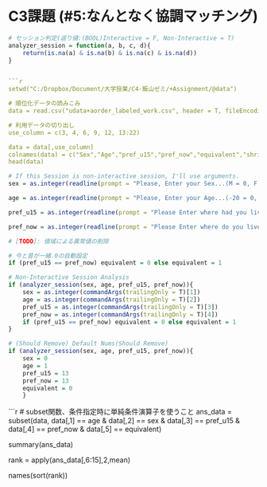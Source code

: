 # C3課題 (#5:なんとなく協調マッチング)

```{r Utility}
# セッション判定(返り値:(BOOL)Interactive = F, Non-Interactive = T)
analyzer_session = function(a, b, c, d){	
	return(is.na(a) & is.na(b) & is.na(c) & is.na(d))
}


```{r Read_Data}
setwd("C:/Dropbox/Document/大学授業/C4-飯山ゼミ/+Assignment/@data")

# 順位化データの読みこみ
data = read.csv("udata+aorder_labeled_work.csv", header = T, fileEncoding = 'shift-jis')

# 利用データの切り出し
use_column = c(3, 4, 6, 9, 12, 13:22)

data = data[,use_column]
colnames(data) = c("Sex","Age","pref_u15","pref_now","equivalent","shrimp","conger_eel","tuna","squid","sea_urchin","salmon_roe","egg","fatty flesh","tuna_roll","cucumber")
head(data)

```

```{r interacrive_session}
# If this Session is non-interactive session, I'll use arguments.
sex = as.integer(readline(prompt = "Please, Enter your Sex...(M = 0, F = 1)> "))

age = as.integer(readline(prompt = "Please, Enter your Age...(-20 = 0, 20- = 1, 30- = 2, 40- = 3, 50- = 4, 60- = 5)> "))

pref_u15 = as.integer(readline(prompt = "Please Enter where had you lived in? (Answer in Pref Number)> "))

pref_now = as.integer(readline(prompt = "Please Enter where do you live in? (Answer in Pref Number)> "))

# [TODO]: 値域による異常値の削除

# 今と昔が一緒.0の自動設定
if (pref_u15 == pref_now) equivalent = 0 else equivalent = 1

# Non-Interactive Session Analysis
if (analyzer_session(sex, age, pref_u15, pref_now)){
	sex = as.integer(commandArgs(trailingOnly = T)[1])
	age = as.integer(commandArgs(trailingOnly = T)[2])
	pref_u15 = as.integer(commandArgs(trailingOnly = T)[3])
	pref_now = as.integer(commandArgs(trailingOnly = T)[4])
	if (pref_u15 == pref_now) equivalent = 0 else equivalent = 1
}

# (Should Remove) Default Nums(Should Remove)
if (analyzer_session(sex, age, pref_u15, pref_now)){
	sex = 0
	age = 1
	pref_u15 = 13
	pref_now = 13
	equivalent = 0
	}

```

```{r harmony_Filtering}
# subset関数、条件指定時に単純条件演算子を使うこと
ans_data = subset(data, data[,1] == age & data[,2] == sex & data[,3] == pref_u15 & data[,4] == pref_now & data[,5] == equivalent)

summary(ans_data)

rank = apply(ans_data[,6:15],2,mean)

names(sort(rank))